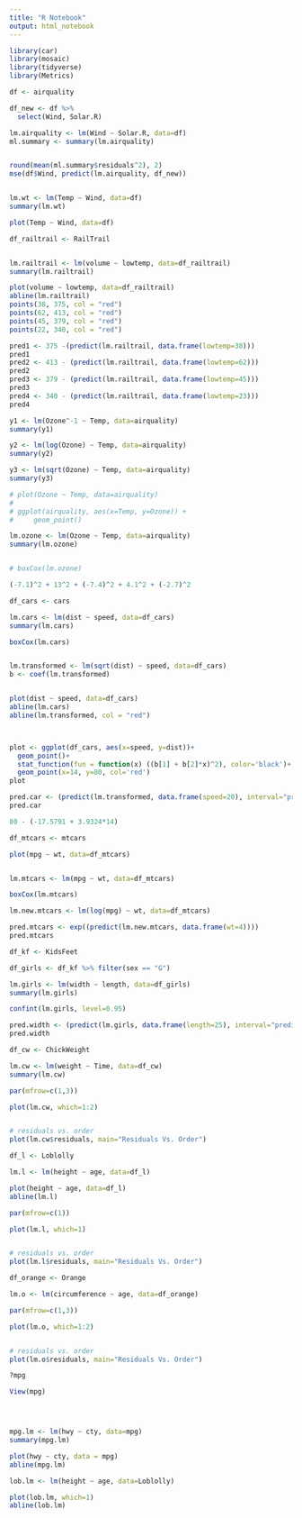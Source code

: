 ```yaml
---
title: "R Notebook"
output: html_notebook
---
```


```r
library(car)
library(mosaic)
library(tidyverse)
library(Metrics)
```


```r

df <- airquality

df_new <- df %>% 
  select(Wind, Solar.R)

```


```r
lm.airquality <- lm(Wind ~ Solar.R, data=df)
ml.summary <- summary(lm.airquality)


round(mean(ml.summary$residuals^2), 2)
mse(df$Wind, predict(lm.airquality, df_new))


lm.wt <- lm(Temp ~ Wind, data=df)
summary(lm.wt)

plot(Temp ~ Wind, data=df)

```



```r
  
df_railtrail <- RailTrail


lm.railtrail <- lm(volume ~ lowtemp, data=df_railtrail)
summary(lm.railtrail)

plot(volume ~ lowtemp, data=df_railtrail)
abline(lm.railtrail)
points(38, 375, col = "red")
points(62, 413, col = "red")
points(45, 379, col = "red")
points(22, 340, col = "red")

pred1 <- 375 -(predict(lm.railtrail, data.frame(lowtemp=38))) 
pred1
pred2 <- 413 - (predict(lm.railtrail, data.frame(lowtemp=62)))
pred2
pred3 <- 379 - (predict(lm.railtrail, data.frame(lowtemp=45)))
pred3
pred4 <- 340 - (predict(lm.railtrail, data.frame(lowtemp=23)))
pred4
```

```r


y1 <- lm(Ozone^-1 ~ Temp, data=airquality)
summary(y1)

y2 <- lm(log(Ozone) ~ Temp, data=airquality)
summary(y2)

y3 <- lm(sqrt(Ozone) ~ Temp, data=airquality)
summary(y3)

# plot(Ozone ~ Temp, data=airquality)
# 
# ggplot(airquality, aes(x=Temp, y=Ozone)) +
#     geom_point()

lm.ozone <- lm(Ozone ~ Temp, data=airquality)
summary(lm.ozone)


# boxCox(lm.ozone)

```




```r
(-7.1)^2 + 13^2 + (-7.4)^2 + 4.1^2 + (-2.7)^2
```


```r


df_cars <- cars

lm.cars <- lm(dist ~ speed, data=df_cars)
summary(lm.cars)

boxCox(lm.cars)


lm.transformed <- lm(sqrt(dist) ~ speed, data=df_cars)
b <- coef(lm.transformed)


plot(dist ~ speed, data=df_cars)
abline(lm.cars)
abline(lm.transformed, col = "red")



plot <- ggplot(df_cars, aes(x=speed, y=dist))+
  geom_point()+
  stat_function(fun = function(x) ((b[1] + b[2]*x)^2), color='black')+
  geom_point(x=14, y=80, col='red')
plot

pred.car <- (predict(lm.transformed, data.frame(speed=20), interval="prediction"))^2
pred.car

80 - (-17.5791 + 3.9324*14)

```
```r
df_mtcars <- mtcars

plot(mpg ~ wt, data=df_mtcars)


lm.mtcars <- lm(mpg ~ wt, data=df_mtcars)

boxCox(lm.mtcars)

lm.new.mtcars <- lm(log(mpg) ~ wt, data=df_mtcars)

pred.mtcars <- exp((predict(lm.new.mtcars, data.frame(wt=4))))
pred.mtcars
```



```r
df_kf <- KidsFeet

df_girls <- df_kf %>% filter(sex == "G")

lm.girls <- lm(width ~ length, data=df_girls)
summary(lm.girls)

confint(lm.girls, level=0.95)

pred.width <- (predict(lm.girls, data.frame(length=25), interval="prediction"))
pred.width
```


```r
df_cw <- ChickWeight

lm.cw <- lm(weight ~ Time, data=df_cw)
summary(lm.cw)

par(mfrow=c(1,3))

plot(lm.cw, which=1:2)


# residuals vs. order
plot(lm.cw$residuals, main="Residuals Vs. Order")

```



```r
df_l <- Loblolly

lm.l <- lm(height ~ age, data=df_l)

plot(height ~ age, data=df_l)
abline(lm.l)

par(mfrow=c(1))

plot(lm.l, which=1)


# residuals vs. order
plot(lm.l$residuals, main="Residuals Vs. Order")


```



```r
df_orange <- Orange

lm.o <- lm(circumference ~ age, data=df_orange)

par(mfrow=c(1,3))

plot(lm.o, which=1:2)


# residuals vs. order
plot(lm.o$residuals, main="Residuals Vs. Order")

```

```r
?mpg

View(mpg)




mpg.lm <- lm(hwy ~ cty, data=mpg)
summary(mpg.lm)

plot(hwy ~ cty, data = mpg)
abline(mpg.lm)
```




```r
lob.lm <- lm(height ~ age, data=Loblolly)

plot(lob.lm, which=1)
abline(lob.lm)

```

